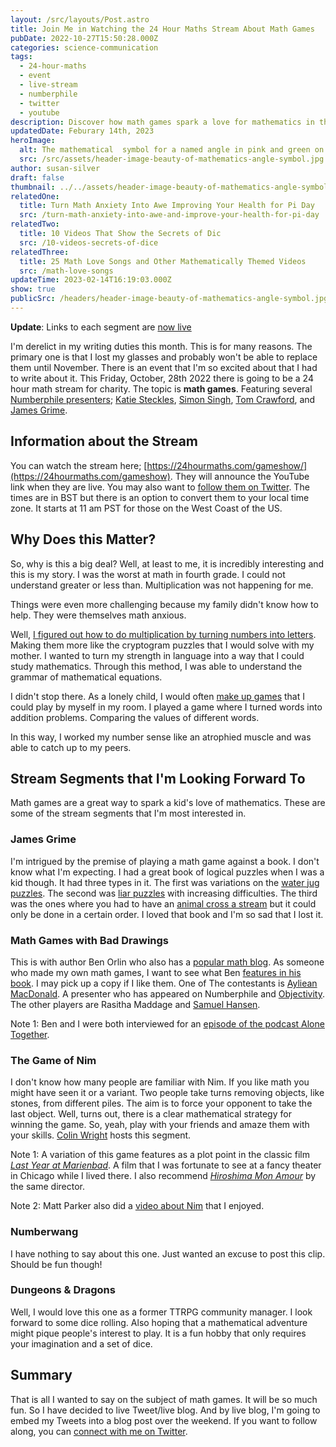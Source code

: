```yaml
---
layout: /src/layouts/Post.astro
title: Join Me in Watching the 24 Hour Maths Stream About Math Games
pubDate: 2022-10-27T15:50:28.000Z
categories: science-communication
tags:
  - 24-hour-maths
  - event
  - live-stream
  - numberphile
  - twitter
  - youtube
description: Discover how math games spark a love for mathematics in this recap of the 24-hour math stream for charity. Explore the benefits of various math games showcased by some presenters from Numberphile
updatedDate: Feburary 14th, 2023
heroImage:
  alt: The mathematical  symbol for a named angle in pink and green on a white bacground.
  src: /src/assets/header-image-beauty-of-mathematics-angle-symbol.jpg
author: susan-silver
draft: false
thumbnail: ../../assets/header-image-beauty-of-mathematics-angle-symbol.jpg
relatedOne:
  title: Turn Math Anxiety Into Awe Improving Your Health for Pi Day
  src: /turn-math-anxiety-into-awe-and-improve-your-health-for-pi-day
relatedTwo:
  title: 10 Videos That Show the Secrets of Dic
  src: /10-videos-secrets-of-dice
relatedThree:
  title: 25 Math Love Songs and Other Mathematically Themed Videos
  src: /math-love-songs
updateTime: 2023-02-14T16:19:03.000Z
show: true
publicSrc: /headers/header-image-beauty-of-mathematics-angle-symbol.jpg
---
```



**Update**: Links to each segment are [now live](https://24hourmaths.com/gameshow)

I'm derelict in my writing duties this month. This is for many reasons. The primary one is that I lost my glasses and probably
won't be able to replace them until November. There is an event that I'm so excited about that I had to write about it.
This Friday, October, 28th 2022 there is going to be a 24 hour math stream for charity. The topic is **math games**.
Featuring several
[Numberphile presenters](https://beautyofmathematics.com/favorite-video-every-year-numberphile/); [Katie Steckles](https://www.katiesteckles.co.uk/), [Simon Singh](https://simonsingh.net/), [Tom Crawford](https://tomrocksmaths.com/), and [James Grime](https://www.singingbanana.com/).

## <a name="InformationabouttheStream"></a> Information about the Stream

You can watch the stream here;
[https://24hourmaths.com/gameshow/](https://24hourmaths.com/gameshow). They will announce the YouTube link when they are
live. You may also want to [follow them on Twitter](https://twitter.com/24hmaths). The times are in BST but there
is an option to convert them to your local time zone. It starts at 11 am PST for those on the West Coast of the US.

## <a name="WhyDoesthisMatter"></a> Why Does this Matter?

So, why is this a big deal? Well, at least to me, it is incredibly interesting and this is my story.
I was the worst at math in fourth grade. I could not understand greater or less than. Multiplication was not happening for me.

Things were even more challenging because my family didn't know how to help. They were themselves math anxious.

Well, [I figured out how to do multiplication by turning numbers into letters](https://medium.com/@SusanSilver/a-writer-s-illicit-love-affair-with-mathematics-d7d144ac2234?source=user_profile---------0----------------------------). Making them more like the cryptogram puzzles that I would solve with my mother. I wanted to turn my strength in language into a way that I could study mathematics. Through this method, I was able to understand the grammar of mathematical equations.

I didn't stop there. As a lonely child, I would often [make up games](https://beautyofmathematics.com/creative-play-mathematics/) that I could play by myself in my room. I played a game where I turned words into addition problems. Comparing the values of different words.


<ImageAlign
  imagePath="/src/assets/math-games.jpg"
  alt="A drawing of a cat and dog where letters have been turned into digits and added comparing the value of each word"
  caption="One of my favorite games as a child."
  flex="justify-center"
  align="caption-center"
/>

In this way, I worked my number sense like an atrophied muscle and was able to catch up to my peers.

## <a name="StreamSegmentsthatImLookingForwardTo"></a> Stream Segments that I'm Looking Forward To

Math games are a great way to spark a kid's love of mathematics. These are some of the stream segments that I'm most interested in.

### <a name="JamesGrime"></a> James Grime

I'm intrigued by the premise of playing a math game against a book. I don't know what I'm expecting. I had a great book of logical puzzles when I was a kid though. It had three types in it. The first was variations on the [water jug puzzles](https://www.youtube.com/watch?v=2vdF6NASMiE). The second was [liar puzzles](https://www.youtube.com/watch?v=2dgmgub8mHw) with increasing difficulties. The third was the ones where you had to have an [animal cross a stream](https://www.youtube.com/watch?v=P6Y-RwbxjFU) but it could only be done in a certain order. I loved that book and I'm so sad that I lost it.

### <a name="MathGameswithBadDrawings"></a> Math Games with Bad Drawings

This is with author Ben Orlin who also has a [popular math blog](https://mathwithbaddrawings.com/). As someone who made my own math games, I want to see what Ben [features in his book](https://www.amazon.com/Math-Games-Bad-Drawings-Games-ebook/dp/B09BN43BP4). I may pick up a copy if I like them. One of The contestants is [Ayliean MacDonald](https://linktr.ee/Ayliean). A presenter who has appeared on Numberphile and [Objectivity](https://www.youtube.com/watch?v=PX2eIKAyJA0). The other players are Rasitha Maddage and [Samuel Hansen](https://relprime.com/).

Note 1: Ben and I were both interviewed for an [episode of the podcast Alone Together](https://podcasts.apple.com/us/podcast/one-is-the-loneliest-number-or-is-it/id1547298340?i=1000524569087).

### <a name="TheGameofNim"></a> The Game of Nim

I don't know how many people are familiar with Nim. If you like math you might have seen it or a variant. Two people take turns removing objects, like stones, from different piles. The aim is to force your opponent to take the last object. Well, turns out, there is a clear mathematical strategy for winning the game. So, yeah, play with your friends and amaze them with your skills. [Colin Wright](https://www.solipsys.co.uk/new/MathematicsTalk.html) hosts this segment.

Note 1: A variation of this game features as a plot point in the classic film _[Last Year at Marienbad](https://en.wikipedia.org/wiki/Last_Year_at_Marienbad)_. A film that I was fortunate to see at a fancy theater in Chicago while I lived there. I also recommend _[Hiroshima Mon Amour](https://en.wikipedia.org/wiki/Hiroshima_mon_amour)_ by the same director.

Note 2: Matt Parker also did a [video about Nim](https://www.youtube.com/watch?v=9KABcmczPdg) that I enjoyed.

### Numberwang

I have nothing to say about this one. Just wanted an excuse to post this clip. Should be fun though!

<YouTube id="https://www.youtube.com/watch?v=0obMRztklqU" />

### <a name="DungeonsDragons"></a> Dungeons & Dragons

Well, I would love this one as a former TTRPG community manager. I look forward to some dice rolling.
Also hoping that a mathematical adventure might pique people's interest to play. It is a fun hobby that
only requires your imagination and a set of dice.

## <a name="Summary"></a> Summary

That is all I wanted to say on the subject of math games. It will be so much fun. So I have decided to
live Tweet/live blog. And by live blog, I'm going to embed my Tweets into a blog post over the weekend.
If you want to follow along, you can [connect with me on Twitter](https://twitter.com/susan_silver).
